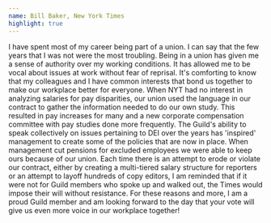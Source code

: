 ```yaml
---
name: Bill Baker, New York Times
highlight: true
---
```

I have spent most of my career being part of a union. I can say that the few years that I was not were the most troubling. Being in a union has given me a sense of authority over my working conditions. It has allowed me to be vocal about issues at work without fear of reprisal. It's comforting to know that my colleagues and I have common interests that bond us together to make our workplace better for everyone. When NYT had no interest in analyzing salaries for pay disparities, our union used the language in our contract to gather the information needed to do our own study. This resulted in pay increases for many and a new corporate compensation committee with pay studies done more frequently. The Guild's ability to speak collectively on issues pertaining to DEI over the years has 'inspired' management to create some of the policies that are now in place. When management cut pensions for excluded employees we were able to keep ours because of our union. Each time there is an attempt to erode or violate our contract, either by creating a multi-tiered salary structure for reporters or an attempt to layoff hundreds of copy editors, I am reminded that if it were not for Guild members who spoke up and walked out, the Times would impose their will without resistance. For these reasons and more, I am a proud Guild member and am looking forward to the day that your vote will give us even more voice in our workplace together!